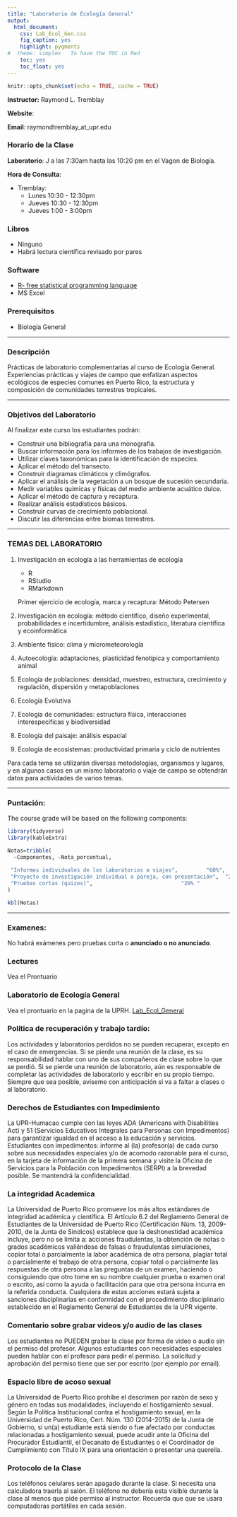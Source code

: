 ```yaml
---
title: "Laboratorio de Ecología General"
output:
  html_document:
    css: Lab_Ecol_Gen.css
    fig_caption: yes
    highlight: pygments
#  theme: simplex   To have the TOC in Red
    toc: yes
    toc_float: yes
---
```




```r
knitr::opts_chunk$set(echo = TRUE, cache = TRUE)
```


**Instructor:** Raymond L. Tremblay  
 
**Website**: 


**Email**: raymondtremblay_at_upr.edu
 
### Horario de la Clase
**Laboratorio**: J a las 7:30am hasta las 10:20 pm en el Vagon de Biología.     


**Hora de Consulta**:   

- Tremblay: 
    - Lunes 10:30 - 12:30pm
    - Jueves 10:30 - 12:30pm
    - Jueves  1:00 - 3:00pm
 
  

### Libros  
- Ninguno
- Habrá lectura científica revisado por pares

### Software   
- [R- free statistical programming language](https://cran.r-project.org/)      
- MS Excel 

### Prerequisitos    
- Biología General


***

### Descripción

Prácticas de laboratorio complementarias al curso de Ecología General. Experiencias prácticas y viajes de campo que enfatizan aspectos ecológicos de especies comunes en Puerto Rico, la estructura y composición de comunidades terrestres tropicales.

***


### Objetivos del Laboratorio

Al finalizar este curso los estudiantes podrán:

- Construir una bibliografia para una monografia.
- Buscar información para los informes de los trabajos de investigación.
- Utilizar claves taxonómicas para la identificación de especies.
- Aplicar el método del transecto.
- Construir diagramas climáticos y climógrafos.
- Aplicar el análisis de la vegetación a un bosque de sucesión secundaria.
- Medir variables químicas y físicas del medio ambiente acuático dulce.
- Aplicar el método de captura y recaptura.
- Realizar análisis estadísticos básicos.
- Construir curvas de crecimiento poblacional.
- Discutir las diferencias entre biomas terrestres.

***

### TEMAS DEL LABORATORIO

1. Investigación en ecología a las herramientas de ecología
	- R
	- RStudio
	- RMarkdown
	
	Primer ejercicio de ecología, 
marca y recaptura: Método Petersen

2. Investigación en ecología: método científico, diseño experimental, probabilidades e incertidumbre, análisis estadístico, literatura científica y ecoinformática
3. Ambiente físico: clima y micrometeorología
4. Autoecología: adaptaciones, plasticidad fenotípica y comportamiento animal
5. Ecología de poblaciones: densidad, muestreo, estructura, crecimiento y regulación, dispersión y metapoblaciones
6. Ecología Evolutiva
7. Ecología de comunidades: estructura física, interacciones interespecíficas y biodiversidad
8. Ecología del paisaje: análisis espacial
9. Ecología de ecosistemas: productividad primaria y ciclo de nutrientes

Para cada tema se utilizarán diversas metodologías, organismos y lugares, y en algunos casos en un mismo laboratorio o viaje de campo se obtendrán datos para actividades de varios temas.

***
 

### Puntación: 
The course grade will be based on the following components:

```r
library(tidyverse)
library(kableExtra)
```

```r
Notas=tribble(
  ~Componentes, ~Nota_porcentual,
  
 "Informes individuales de los laboratorios o viajes",         "60%",  
 "Proyecto de investigación individual o pareja, con presentación",  "20%",
 "Pruebas cortas (quizes)",                            "20% "
)

kbl(Notas)
```

***


   
### Examenes:
No habrá exámenes pero pruebas corta o **anunciado o no anunciado**.  

### Lectures
Vea el Prontuario 

### Laboratorio de Ecología General

Vea el prontuario en la pagina de la UPRH. [Lab_Ecol_General](http://www.uprh.edu/biologia/1.%20Biol%20Prontuario%20PDF/BIOL%203116%20LAB%20ECOLOGIA%20GENERAL.pdf)




### Política de recuperación y trabajo tardío:
Los actividades y laboratorios perdidos no se pueden recuperar, excepto en el caso de emergencias. Si se pierde una reunión de la clase, es su responsabilidad hablar con uno de sus compañeros de clase sobre lo que se perdió. Si se pierde una reunión de laboratorio, aún es responsable de completar las actividades de laboratorio y escribir en su propio tiempo. Siempre que sea posible, avíseme con anticipación si va a faltar a clases o al laboratorio.



### Derechos de Estudiantes con Impedimiento
La UPR-Humacao cumple con las leyes ADA (Americans with Disabilities Act) y 51 (Servicios Educativos Integrales para Personas con Impedimentos) para garantizar igualdad en el acceso a la educación y servicios. Estudiantes con impedimentos: informe al (la) profesor(a) de cada curso sobre sus necesidades especiales y/o de acomodo razonable para el curso, en la tarjeta de información de la primera semana y visite la Oficina de Servicios para la Población con Impedimentos (SERPI) a la brevedad posible. Se mantendrá la confidencialidad.

### La integridad Academica
La Universidad de Puerto Rico promueve los más altos estándares de integridad académica y científica. El Artículo 6.2 del Reglamento General de Estudiantes de la Universidad de Puerto Rico (Certificación Núm. 13, 2009-2010, de la Junta de Síndicos) establece que la deshonestidad académica incluye, pero no se limita a: acciones fraudulentas, la obtención de notas o grados académicos valiéndose de falsas o fraudulentas simulaciones, copiar total o parcialmente la labor académica de otra persona, plagiar total o parcialmente el trabajo de otra persona, copiar total o parcialmente las respuestas de otra persona a las preguntas de un examen, haciendo o consiguiendo que otro tome en su nombre cualquier prueba o examen oral o escrito, así como la ayuda o facilitación para que otra persona incurra en la referida conducta. Cualquiera de estas acciones estará sujeta a sanciones disciplinarias en conformidad con el procedimiento disciplinario establecido en el Reglamento General de Estudiantes de la UPR vigente.


### Comentario sobre grabar videos y/o audio de las clases
Los estudiantes no PUEDEN grabar la clase por forma de video o audio sin el permiso del profesor. Algunos estudiantes con necesidades especiales pueden hablar con el profesor para pedir el permiso. La solicitud y aprobación del permiso tiene que ser por escrito (por ejemplo por email).


### Espacio libre de acoso sexual
La Universidad de Puerto Rico prohíbe el descrimen por razón de sexo y género en todas sus modalidades, incluyendo el hostigamiento sexual. Según la Política Institucional contra el hostigamiento sexual, en la Universidad de Puerto Rico, Cert. Núm. 130 (2014-2015) de la Junta de Gobierno, si un(a) estudiante está siendo o fue afectado por conductas relacionadas a hostigamiento sexual, puede acudir ante la Oficina del Procurador Estudiantil, el Decanato de Estudiantes o el Coordinador de Cumplimiento con Título IX para una orientación o presentar una querella.


### Protocolo de la Clase

Los teléfonos celulares serán apagado durante la clase. Si necesita una calculadora traerla al salón. El teléfono no debería esta visible durante la clase al menos que pide permiso al instructor. Recuerda que que se usara computadoras portátiles en cada sesión.